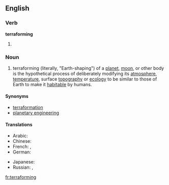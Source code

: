 ==English==

===Verb===
'''terraforming'''

# {{present participle of|[[terraform]]}}

===Noun===
{{en-noun|s|-}}

# terraforming (literally, "Earth-shaping") of a [[planet]], [[moon]], or other body is the hypothetical process of deliberately modifying its [[atmosphere]], [[temperature]], surface [[topography]] or [[ecology]] to be similar to those of Earth to make it [[habitable]] by humans.


====Synonyms====
* [[terraformation]]
* [[planetary engineering]]

====Translations====
{{trans-top|planetary engineering}}
* Arabic: {{t|ar|إعادة تأهيل|f|tr='i3aada ta'hiil|sc=Arab}}
* Chinese: {{zh-zh-p|地球化|dìqiúhuà}}
* French: {{t|fr|terraformation|f}},  {{t|fr|terraforming|m}}
* German: {{t|de|Terraforming|n}}
{{trans-mid}}
* Japanese: {{t|ja|テラフォーミング|tr=terrafōmingu|sc=Jpan}}
* Russian: {{t|ru|терраформирование|n|tr=terraformírovanije|sc=Cyrl}},  {{t|ru|терраформинг|m|tr=terrafórming|sc=Cyrl}}
{{trans-bottom}}


[[fr:terraforming]]
